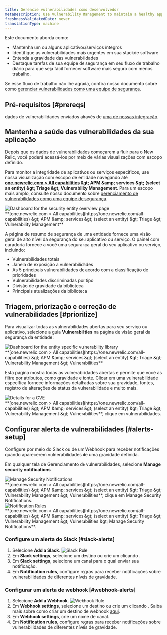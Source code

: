 ```yaml
---
title: Gerencie vulnerabilidades como desenvolvedor
metaDescription: Use Vulnerability Management to maintain a healthy application and remediate vulnerabilities as a developer.
freshnessValidatedDate: never
translationType: machine
---
```


Este documento aborda como:

* Mantenha um ou alguns aplicativos/serviços íntegros
* Identifique as vulnerabilidades mais urgentes em sua stackde software
* Entenda a gravidade das vulnerabilidades
* Destaque tarefas de sua equipe de segurança em seu fluxo de trabalho diário para que seja fácil fornecer software mais seguro com menos trabalho.

Se esse fluxo de trabalho não lhe agrada, confira nosso documento sobre como [gerenciar vulnerabilidades como uma equipe de segurança](/docs/vulnerability-management/security-workflow).

## Pré-requisitos [#prereqs]

dados de vulnerabilidades enviados através de [uma de nossas integração](/docs/vulnerability-management/integrations/overview).

## Mantenha a saúde das vulnerabilidades da sua aplicação

Depois que os dados de vulnerabilidades começarem a fluir para o New Relic, você poderá acessá-los por meio de várias visualizações com escopo definido.

Para monitor a integridade de aplicativos ou serviços específicos, use nossa visualização com escopo de entidade navegando até <DNT>**[one.newrelic.com &gt; All capabilities](https://one.newrelic.com/all-capabilities) &amp;gt; APM &amp;amp; services &amp;gt; (select an entity) &amp;gt; Triage &amp;gt; Vulnerability Management**</DNT>. Para um escopo mais amplo, consulte nosso documento sobre [gerenciamento de vulnerabilidades como uma equipe de segurança](/docs/vulnerability-management/security-workflow).

<img title="Entity overview" alt="Dashboard for the security entity overview page" src="/images/security_screenshot-entity_security-overview.webp" />

<figcaption>
  <DNT>
    **[one.newrelic.com &gt; All capabilities](https://one.newrelic.com/all-capabilities) &amp;gt; APM &amp;amp; services &amp;gt; (select an entity) &amp;gt; Triage &amp;gt; Vulnerability Management**
  </DNT>
</figcaption>

A página de resumo de segurança de uma entidade fornece uma visão geral de alto nível da segurança do seu aplicativo ou serviço. O painel com curadoria fornece a você uma segurança geral do seu aplicativo ou serviço, incluindo:

* Vulnerabilidades totais
* Janela de exposição a vulnerabilidades
* As 5 principais vulnerabilidades de acordo com a classificação de prioridades
* Vulnerabilidades discriminadas por tipo
* Divisão de gravidade da biblioteca
* Principais atualizações da biblioteca

## Triagem, priorização e correção de vulnerabilidades [#prioritize]

Para visualizar todas as vulnerabilidades abertas para seu serviço ou aplicativo, selecione a guia <DNT>**Vulnerabilities**</DNT> na página de visão geral da segurança da entidade:

<img title="Vulnerability library" alt="Dashboard for the entity specific vulnerability library" src="/images/vulnLibrary.webp" />

<figcaption>
  <DNT>
    **[one.newrelic.com &gt; All capabilities](https://one.newrelic.com/all-capabilities) &amp;gt; APM &amp;amp; services &amp;gt; (select an entity) &amp;gt; Triage &amp;gt; Vulnerability Management &amp;gt; Vulnerabilities**
  </DNT>
</figcaption>

Esta página mostra todas as vulnerabilidades abertas e permite que você as filtre por atributos, como gravidade e fonte. Clicar em uma vulnerabilidade específica fornece informações detalhadas sobre sua gravidade, fontes, registro de alterações de status da vulnerabilidade e muito mais.

<img title="CVE Detail" alt="Details for a CVE" src="/images/cve-detail.webp" />

<figcaption>
  <DNT>**[one.newrelic.com &gt; All capabilities](https://one.newrelic.com/all-capabilities) &amp;gt; APM &amp;amp; services &amp;gt; (select an entity) &amp;gt; Triage &amp;gt; Vulnerability Management &amp;gt; Vulnerabilities**</DNT>, clique em vulnerabilidades.
</figcaption>

## Configurar alerta de vulnerabilidades [#alerts-setup]

Configure <InlinePopover type="alerts" />por meio do Slack ou de um Webhook para receber notificações quando aparecerem vulnerabilidades de uma gravidade definida.

Em qualquer tela de Gerenciamento de vulnerabilidades, selecione <DNT>**Manage security notifications**</DNT>

<img title="Manage Security Notifications" alt="Manage Security Notifications" src="/images/security_screenshot-manage-notifications.webp" />

<figcaption>
  <DNT>**[one.newrelic.com &gt; All capabilities](https://one.newrelic.com/all-capabilities) &amp;gt; APM &amp;amp; services &amp;gt; (select an entity) &amp;gt; Triage &amp;gt; Vulnerability Management &amp;gt; Vulnerabilities**</DNT>, clique em Manage Security Notifications.
</figcaption>

<img title="Notification Rules" alt="Notification Rules" src="/images/security_screenshot-notification-rules.webp" />

<figcaption>
  <DNT>**[one.newrelic.com &gt; All capabilities](https://one.newrelic.com/all-capabilities) &amp;gt; APM &amp;amp; services &amp;gt; (select an entity) &amp;gt; Triage &amp;gt; Vulnerability Management &amp;gt; Vulnerabilities &amp;gt; Manage Security Notifications**</DNT>.
</figcaption>

### Configure um alerta do Slack [#slack-alerts]

1. Selecione <DNT>**Add a Slack**</DNT>.
   <img title="Slack Rule" alt="Slack Rule" src="/images/security_screenshot-slack-rule.webp" />
2. Em <DNT>**Slack settings**</DNT>, selecione um destino ou crie um clicando <Icon name="fe-plus-circle" />.
3. Em <DNT>**Slack settings**</DNT>, selecione um canal para o qual enviar sua notificação.
4. Em <DNT>**Notification rules**</DNT>, configure regras para receber notificações sobre vulnerabilidades de diferentes níveis de gravidade.

### Configurar um alerta de webhook [#webhook-alerts]

1. Selecione <DNT>**Add a Webhook**</DNT>.
   <img title="Webhook Rule" alt="Webhook Rule" src="/images/security_screenshot-webhook-rule.webp" />
2. Em <DNT>**Webhook settings**</DNT>, selecione um destino ou crie um clicando <Icon name="fe-plus-circle" />. Saiba mais sobre como criar um destino de webhook [aqui](/docs/alerts-applied-intelligence/notifications/notification-integrations/#webhook).
3. Em <DNT>**Webhook settings**</DNT>, crie um nome de canal.
4. Em <DNT>**Notification rules**</DNT>, configure regras para receber notificações sobre vulnerabilidades de diferentes níveis de gravidade.